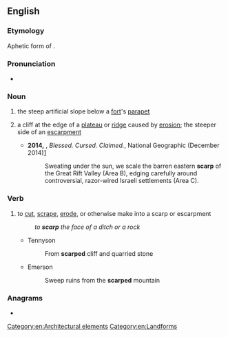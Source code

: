 ==English==

===Etymology===
Aphetic form of {{m|en|escarp}}.

===Pronunciation===
* {{rhymes|ɑː(r)p|lang=en}}

===Noun===
{{wikipedia}}
{{en-noun}}

# the steep artificial slope below a [[fort]]'s [[parapet]]
# {{lb|en|geology}} a cliff at the edge of a [[plateau]] or [[ridge]] caused by [[erosion]]; the steeper side of an [[escarpment]]
#* '''2014,''' {{w|Paul Salopek}}, ''Blessed. Cursed. Claimed.'', National Geographic (December 2014)[http://ngm.nationalgeographic.com/2014/12/pilgrim-roads/salopek-text]
#*: Sweating under the sun, we scale the barren eastern '''scarp''' of the Great Rift Valley (Area B), edging carefully around controversial, razor-wired Israeli settlements (Area C).

===Verb===
{{en-verb}}

# {{lb|en|earth science|geography|transitive}} to [[cut]], [[scrape]], [[erode]], or otherwise make into a scarp or escarpment
#: ''to '''scarp''' the face of a ditch or a rock''
#* Tennyson
#*: From '''scarped''' cliff and quarried stone
#* Emerson
#*: Sweep ruins from the '''scarped''' mountain

===Anagrams===
* {{anagrams|en|APCRs|Carps|RSPCA|carps|craps|parcs|scrap}}

[[Category:en:Architectural elements]]
[[Category:en:Landforms]]
